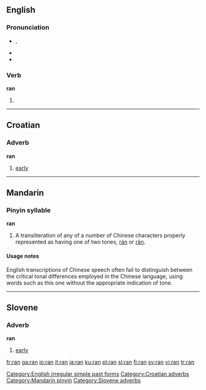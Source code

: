 {{see|rán|rǎn|ràn}}
==English==

{{rank|peace|glad|hair|571|ran|important|mine|wild}}

===Pronunciation===
*{{IPA|/ɹæn/}}, {{SAMPA|/r\{n/}}
*{{audio|en-us-ran.ogg|Audio (US)}}
*{{rhymes|æn}}

===Verb===
'''ran'''

# {{simple past of|run}}

[[Category:English irregular simple past forms]]

----

==Croatian==

===Adverb===
'''ran'''

# [[early]]

[[Category:Croatian adverbs]]

----

==Mandarin==

===Pinyin syllable===
'''ran'''

# A transliteration of any of a number of Chinese characters properly represented as having one of two tones, [[rán]] or [[rǎn]].

====Usage notes====
English transcriptions of Chinese speech often fail to distinguish between the critical tonal differences employed in the Chinese language, using words such as this one without the appropriate indication of tone.

[[Category:Mandarin pinyin]]

----

==Slovene==

===Adverb===
'''ran'''

# [[early]]

[[Category:Slovene adverbs]]

[[fr:ran]]
[[ga:ran]]
[[io:ran]]
[[it:ran]]
[[ja:ran]]
[[ku:ran]]
[[pl:ran]]
[[sl:ran]]
[[fi:ran]]
[[sv:ran]]
[[vi:ran]]
[[tr:ran]]